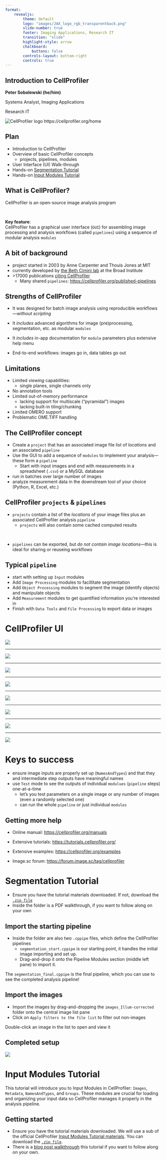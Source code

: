 ```yaml
---
format: 
    revealjs:
        theme: default
        logo: "images/JAX_logo_rgb_transparentback.png"
        slide-number: true
        footer: Imaging Applications, Research IT
        transition: "slide"
        highlight-style: arrow
        chalkboard: 
            buttons: false
        controls-layout: bottom-right
        controls: true
---
```


## Introduction to CellProfiler

**Peter Sobolewski (he/him)**

Systems Analyst, Imaging Applications

Research IT

![CellProfiler logo](images/image.png)
https://cellprofiler.org/home

## Plan

- Introduction to CellProfiler
- Overview of basic CellProfiler concepts
    - projects, pipelines, modules 
- User Interface (UI) Walk-through
- Hands-on [Segmentation Tutorial](https://tutorials.cellprofiler.org/#beginner-segmentation)
- Hands-on [Input Modules Tutorial](https://tutorials.cellprofiler.org/#input-modules)

## What is CellProfiler?

CellProfiler is an open-source image analysis program

<br/>

**Key feature**:  
CellProfiler has a graphical user interface (`GUI`) for assembling image processing and analysis workflows (called `pipelines`) using a sequence of modular analysis `modules` 

## A bit of background

- project started in 2003 by Anne Carpenter and Thouis Jones at MIT
- currently developed by [the Beth Cimini lab](https://cimini-lab.broadinstitute.org/) at the Broad Institute
- \>17000 publications [citing CellProfiler](https://cellprofiler.org/citations)
    - Many shared `pipelines`: [https://cellprofiler.org/published-pipelines](https://cellprofiler.org/published-pipelines)

## Strengths of CellProfiler

- It was designed for batch image analysis using reproducible workflows—*without scripting*

- It *includes* advanced algorithms for image (pre)processing, segmentation, etc. as modular `modules`

- It *includes* in-app documentation for `module` parameters plus extensive help menu

- End-to-end workflows: images go in, data tables go out

## Limitations

- Limited *viewing* capabilities:
    - single planes, single channels only
- No annotation tools
- Limited out-of-memory performance
    - lacking support for multiscale ("pyramidal") images
    - lacking built-in tiling/chunking
- Limited OMERO support
- Problematic OME.TIFF handling

## The CellProfiler concept

- Create a `project` that has an associated image file list of *locations* and an associated `pipeline` 
- Use the GUI to add a sequence of `modules` to implement your analysis—these form a `pipeline`
    - Start with input images and end with measurements in a spreadsheet (`.csv`) or a MySQL database
- run in batches over large number of images
- analyze measurement data in the downstream tool of your choice (Python, R, Excel, etc.)

## CellProfiler `projects` & `pipelines`

- `projects` contain a list of the *locations* of your image files plus an associated CellProfiler analysis `pipeline`
    - `projects` will also contain some cached computed results

<br/>

- `pipelines` can be exported, but *do not contain image locations*—this is ideal for sharing or reuseing workflows

## Typical `pipeline`

- start with setting up `Input` modules
- Add `Image Processing` modules to facillitate segmentation
- Add `Object Processing` modules to segment the image (identify objects) and manipulate objects
- Add `Measurement` modules to get quantified information you're interested in
- Finish with `Data Tools` and `File Processing` to export data or images

# CellProfiler UI

![](images/CP_UI.png){fig-alt="Screenshot of empty CellProfiler UI with menu bar"}

---

![](images/CP_UI_1.png){fig-alt="Screenshot of empty CellProfiler UI with menu bar. At the top right, the Notes box is emphasized with red text. Below, in the middle-right, the Image list drag-and-drop is emphasized with red text."}

---

![](images/CP_UI_input.png){fig-alt="Screenshot of empty CellProfiler UI with menu bar. In the top left, the four Input modules are highlighted with a red box and red text."}

---

![](images/CP_UI_modules.png){fig-alt="Screenshot of empty CellProfiler UI with menu bar. On the middle-left, the area for adding pipeline modules is highlighted with red text. Below, the module buttons are highlighted with a red box."}

---

![](images/CP_UI_test_mode.png){fig-alt="Screenshot of CellProfiler UI with menu bar and a single module (ColorToGrey) open. At the top, the Test menu is open and the `Start Test Mode` option is highlighted with a red box. At the bottom left, the `Start Test Mode` button is highlighted with a red box."}

---

![](images/CP_UI_test_mode_2.png){fig-alt="Screenshot of CellProfiler UI with menu bar and a single module (ColorToGrey) open. Test mode is now active. At the top of the modules area, the Test mode buttons next to the ColorToGrey module are highlighted with a red box. At the bottom left, the Run and Step buttons are highlighted with a red box."}

---

![](images/CP_UI_test_mode_3.png){fig-alt="Screenshot of CellProfiler UI with menu bar and a single module (ColorToGrey) open. Test mode is now active. At the top, the Test menu is open and the Image set menu items are highlighted with a red box. At the bottom left, the `Next Image Set` button is highlighted with a red box."}

---

![](images/CP_UI_module_IO.png){fig-alt="Screenshot of CellProfiler UI with menu bar and a single module (ColorToGrey) open. In the middle right, the ColorToGrey module options are showing with the input image selection and output image naming highlighted with red boxes."}

# Keys to success

- ensure image inputs are properly set up (`NamesAndTypes`) and that they and intermediate step outputs have meaningful names
- use `Test` mode to see the outputs of individual `modulues` (`pipeline` steps) one-at-a-time
    - let's you test parameters on a single image or any number of images (even a randomly selected one)
    - can run the whole `pipeline` or just individual `modules`  


## Getting more help

- Online manual: [https://cellprofiler.org/manuals](https://cellprofiler.org/manuals)

- Extensive tutorials: [https://tutorials.cellprofiler.org/](https://tutorials.cellprofiler.org/)

- Extensive examples: [https://cellprofiler.org/examples](https://cellprofiler.org/examples)

- Image.sc forum: [https://forum.image.sc/tag/cellprofiler](https://forum.image.sc/tag/cellprofiler)

# Segmentation Tutorial

- Ensure you have the tutorial materials downloaded. If not, download the [`.zip file`](https://github.com/CellProfiler/tutorials/raw/master/BeginnerSegmentation/Archive_EN.zip)
- Inside the folder is a PDF walkthrough, if you want to follow along on your own

## Import the starting pipeline

- Inside the folder are also two `.cppipe` files, which define the CellProfiler pipelines
  - `segmentation_start.cppipe` is our starting point, it handles the initial image importing and set up. 
  - Drag-and-drop it onto the Pipeline Modules section (middle left pane) to import it.

:::{.callout-tip}
The `segmentation_final.cppipe` is the final pipeline, which you can use to see the completed analysis pipeline!
:::

## Import the images

- Import the images by drag-and-dropping the `images_Illum-corrected` folder onto the central image list pane
- Click on `Apply filters to the file list` to filter out non-images

:::{.callout-tip}
Double-click an image in the list to open and view it
:::

## Completed setup

![](images/seg_tutorial_setup.png){fig-alt="Screenshot of CellProfiler UI with menu bar and the segmentation_start pipeline imported. The image list is populated with images and an example is open."}

# Input Modules Tutorial

This tutorial will introduce you to Input Modules in CellProfiler: `Images`, `Metadata`, `NamesAndTypes`, and `Groups`. These modules are crucial for loading and organizing your input data so CellProfiler manages it properly in the analysis pipeline.

## Getting started

- Ensure you have the tutorial materials downloaded. We will use a sub of the official CellProfiler [Input Modules Tutorial materials](https://tutorials.cellprofiler.org/#input-modules). You can download the [`.zip file`](resources/InputModulesTutorialMaterials.zip).
- There is a [blog post walkthrough](https://carpenter-singh-lab.broadinstitute.org/blog/input-modules-tutorial) this tutorial if you want to follow along on your own.